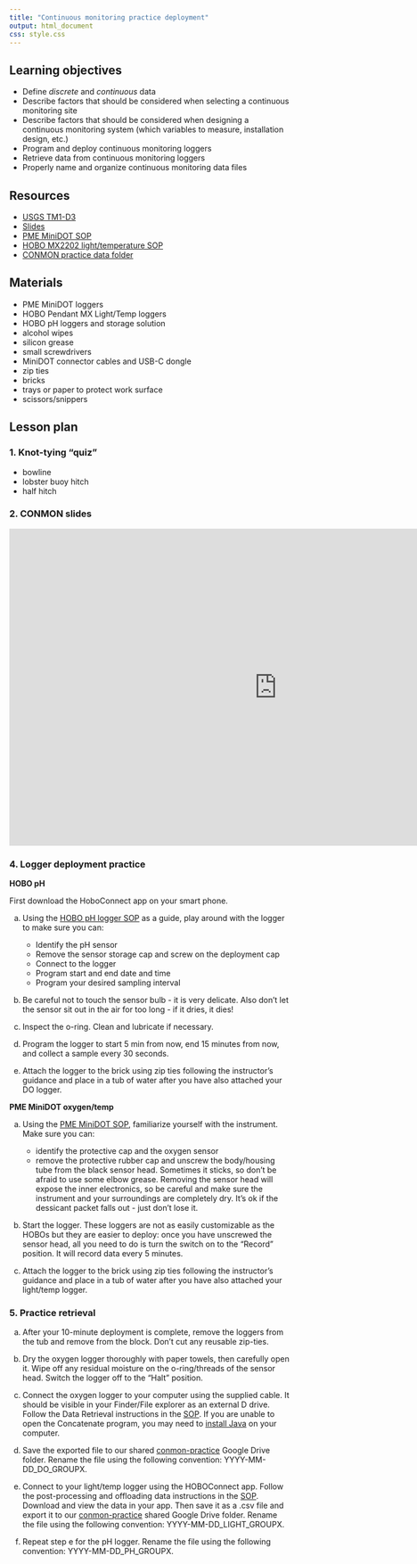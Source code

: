 ```yaml
---
title: "Continuous monitoring practice deployment"
output: html_document
css: style.css
---
```


## Learning objectives

* Define *discrete* and *continuous* data
* Describe factors that should be considered when selecting a continuous monitoring site
* Describe factors that should be considered when designing a continuous monitoring system (which variables to measure, installation design, etc.)
* Program and deploy continuous monitoring loggers
* Retrieve data from continuous monitoring loggers
* Properly name and organize continuous monitoring data files


## Resources

* [USGS TM1-D3](https://pubs.usgs.gov/tm/2006/tm1D3/pdf/TM1D3.pdf)
* [Slides](https://docs.google.com/presentation/d/1G7hgNhtZciZUJGy8lcRW-A57cRLWK2LmEA4Hlgndnng/)
* [PME MiniDOT SOP](https://smr-monitoring.github.io/sop/do-logger-pme.html)
* [HOBO MX2202 light/temperature SOP](https://smr-monitoring.github.io/sop/light-temp-logger-hobo.html)
* [CONMON practice data folder](https://drive.google.com/drive/folders/1c7jRuruyRQ1XK1NwUmhh8p1N0XJrPela?usp=sharing)


## Materials

* PME MiniDOT loggers
* HOBO Pendant MX Light/Temp loggers
* HOBO pH loggers and storage solution
* alcohol wipes
* silicon grease
* small screwdrivers
* MiniDOT connector cables and USB-C dongle
* zip ties
* bricks
* trays or paper to protect work surface
* scissors/snippers


## Lesson plan

### 1. Knot-tying "quiz"

* bowline
* lobster buoy hitch
* half hitch


### 2. CONMON slides
<iframe src="https://docs.google.com/presentation/d/1G7hgNhtZciZUJGy8lcRW-A57cRLWK2LmEA4Hlgndnng/embed?start=false&loop=false&delayms=5000" frameborder="0" width="960" height="569" allowfullscreen="true" mozallowfullscreen="true" webkitallowfullscreen="true" data-external="1"></iframe>

### 4. Logger deployment practice

**HOBO pH**

First download the HoboConnect app on your smart phone.

a. Using the [HOBO pH logger SOP](https://smr-monitoring.github.io/sop/ph-logger-hobo.html) as a guide, play around with the logger to make sure you can:
      
    * Identify the pH sensor
    * Remove the sensor storage cap and screw on the deployment cap
    * Connect to the logger
    * Program start and end date and time
    * Program your desired sampling interval
  
b. Be careful not to touch the sensor bulb - it is very delicate. Also don't let the sensor sit out in the air for too long - if it dries, it dies!

c. Inspect the o-ring. Clean and lubricate if necessary.   

c. Program the logger to start 5 min from now, end 15 minutes from now, and collect a sample every 30 seconds.

d. Attach the logger to the brick using zip ties following the instructor's guidance and place in a tub of water after you have also attached your DO logger. 


**PME MiniDOT oxygen/temp**



a. Using the [PME MiniDOT SOP](https://smr-monitoring.github.io/sop/do-logger-pme.html), familiarize yourself with the instrument. Make sure you can:

    * identify the protective cap and the oxygen sensor
    * remove the protective rubber cap and unscrew the body/housing tube from the black sensor head. Sometimes it sticks, so don't be afraid to use some elbow grease. Removing the sensor head will expose the inner electronics, so be careful and make sure the instrument and your surroundings are completely dry. It's ok if the dessicant packet falls out - just don't lose it.
  
b. Start the logger. These loggers are not as easily customizable as the HOBOs but they are easier to deploy: once you have unscrewed the sensor head, all you need to do is turn the switch on to the "Record" position. It will record data every 5 minutes.

c. Attach the logger to the brick using zip ties following the instructor's guidance and place in a tub of water after you have also attached your light/temp logger. 

### 5. Practice retrieval

a. After your 10-minute deployment is complete, remove the loggers from the tub and remove from the block. Don't cut any reusable zip-ties.

b. Dry the oxygen logger thoroughly with paper towels, then carefully open it. Wipe off any residual moisture on the o-ring/threads of the sensor head. Switch the logger off to the "Halt" position.

c. Connect the oxygen logger to your computer using the supplied cable. It should be visible in your Finder/File explorer as an external D drive. Follow the Data Retrieval instructions in the [SOP](https://smr-monitoring.github.io/sop/do-logger-pme.html). If you are unable to open the Concatenate program, you may need to [install Java](https://www.java.com/en/download/help/download_options.html) on your computer.

d. Save the exported file to our shared [conmon-practice](https://drive.google.com/drive/folders/1c7jRuruyRQ1XK1NwUmhh8p1N0XJrPela?usp=sharing) Google Drive folder. Rename the file using the following convention: YYYY-MM-DD_DO_GROUPX. 

e. Connect to your light/temp logger using the HOBOConnect app. Follow the post-processing and offloading data instructions in the [SOP](https://smr-monitoring.github.io/sop/light-temp-logger-hobo.html). Download and view the data in your app. Then save it as a .csv file and export it to our [conmon-practice](https://drive.google.com/drive/folders/1c7jRuruyRQ1XK1NwUmhh8p1N0XJrPela?usp=sharing) shared Google Drive folder. Rename the file using the following convention: YYYY-MM-DD_LIGHT_GROUPX.

f. Repeat step e for the pH logger. Rename the file using the following convention: YYYY-MM-DD_PH_GROUPX.




